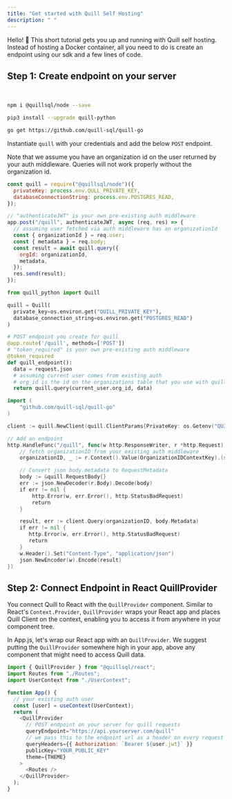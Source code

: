 ```yaml
---
title: "Get started with Quill Self Hosting"
description: " "
---
```


Hello! 👋 This short tutorial gets you up and running with Quill self hosting. Instead of hosting a Docker container, all you need to do is create an endpoint using our sdk and a few lines of code.

## Step 1: Create endpoint on your server

<br />

<CodeGroup>

```bash Node
npm i @quillsql/node --save
```

```bash Python
pip3 install --upgrade quill-python
```

```bash Go
go get https://github.com/quill-sql/quill-go
```

</CodeGroup>

Instantiate `quill` with your credentials and add the below `POST` endpoint.

Note that we assume you have an organization id on the user returned by your auth middleware. Queries will not work properly without the organization id.

<CodeGroup>

```js Node
const quill = require("@quillsql/node")({
  privateKey: process.env.QULL_PRIVATE_KEY,
  databaseConnectionString: process.env.POSTGRES_READ,
});

// "authenticateJWT" is your own pre-existing auth middleware
app.post("/quill", authenticateJWT, async (req, res) => {
  // assuming user fetched via auth middleware has an organizationId
  const { organizationId } = req.user;
  const { metadata } = req.body;
  const result = await quill.query({
    orgId: organizationId,
    metadata,
  });
  res.send(result);
});
```

```python Python
from quill_python import Quill

quill = Quill(
  private_key=os.environ.get("QUILL_PRIVATE_KEY"),
  database_connection_string=os.environ.get("POSTGRES_READ")
)

# POST endpoint you create for quill
@app.route('/quill', methods=['POST'])
# "token_required" is your own pre-existing auth middleware
@token_required
def quill_endpoint():
  data = request.json
  # assuming current user comes from existing auth
  # org_id is the id on the organizations table that you use with quill (ex: organizations, businesses, companies, stores etc)
  return quill.query(current_user.org_id, data)
```

```go Go
import (
    "github.com/quill-sql/quill-go"
)

client := quill.NewClient(quill.ClientParams{PrivateKey: os.Getenv("QUILL_PRIVATE_KEY"), DatabaseConnectionString: os.Getenv("POSTGRES_READ")})

// Add an endpoint
http.HandleFunc("/quill", func(w http.ResponseWriter, r *http.Request) {
    // fetch organizationID from your existing auth middleware
    organizationID, _ := r.Context().Value(OrganizationIDContextKey).(string)

    // Convert json body.metadata to RequestMetadata
    body := &quill.RequestBody{}
    err := json.NewDecoder(r.Body).Decode(body)
    if err != nil {
        http.Error(w, err.Error(), http.StatusBadRequest)
        return
    }

    result, err := client.Query(organizationID, body.Metadata)
    if err != nil {
       http.Error(w, err.Error(), http.StatusBadRequest)
       return
    }
    w.Header().Set("Content-Type", "application/json")
    json.NewEncoder(w).Encode(result)
})
```

</CodeGroup>

## Step 2: Connect Endpoint in React QuillProvider

You connect Quill to React with the `QuillProvider` component. Similar to React's `Context.Provider`, `QuillProvider` wraps your React app and places Quill Client on the context, enabling you to access it from anywhere in your component tree.

In App.js, let's wrap our React app with an `QuillProvider`. We suggest putting the `QuillProvider` somewhere high in your app, above any component that might need to access Quill data.

```js App.js
import { QuillProvider } from "@quillsql/react";
import Routes from "./Routes";
import UserContext from "./UserContext";

function App() {
  // your existing auth user
  const [user] = useContext(UserContext);
  return (
    <QuillProvider
      // POST endpoint on your server for quill requests
      queryEndpoint="https://api.yourserver.com/quill"
      // we pass this to the endpoint url as a header on every request
      queryHeaders={{ Authorization: `Bearer ${user.jwt}` }}
      publicKey="YOUR_PUBLIC_KEY"
      theme={THEME}
    >
      <Routes />
    </QuillProvider>
  );
}
```

